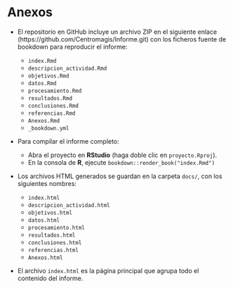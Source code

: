 # Anexos

- El repositorio en GitHub incluye un archivo ZIP en el siguiente enlace (https://github.com/Centromagis/Informe.git) con los ficheros fuente de bookdown para reproducir el informe:

  - `index.Rmd`
  - `descripcion_actividad.Rmd`
  - `objetivos.Rmd`
  - `datos.Rmd`
  - `procesamiento.Rmd`
  - `resultados.Rmd`
  - `conclusiones.Rmd`
  - `referencias.Rmd`
  - `Anexos.Rmd`
  - `_bookdown.yml`

- Para compilar el informe completo:

  - Abra el proyecto en **RStudio** (haga doble clic en `proyecto.Rproj`).
  - En la consola de **R**, ejecute `bookdown::render_book("index.Rmd")`
 
- Los archivos HTML generados se guardan en la carpeta `docs/`, con los siguientes nombres:
  
  - `index.html`
  - `descripcion_actividad.html`
  - `objetivos.html`
  - `datos.html`
  - `procesamiento.html`
  - `resultados.html`
  - `conclusiones.html`
  - `referencias.html`
  - `Anexos.html`
  
  
- El archivo `index.html` es la página principal que agrupa todo el contenido del informe. 

